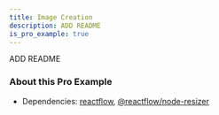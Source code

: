 ```yaml
---
title: Image Creation
description: ADD README
is_pro_example: true
---
```


ADD README

<ProExampleViewer slug="image-creation" />

### About this Pro Example

- Dependencies: [reactflow](https://www.npmjs.com/package/reactflow), [@reactflow/node-resizer](https://www.npmjs.com/package/@reactflow/node-resizer)
